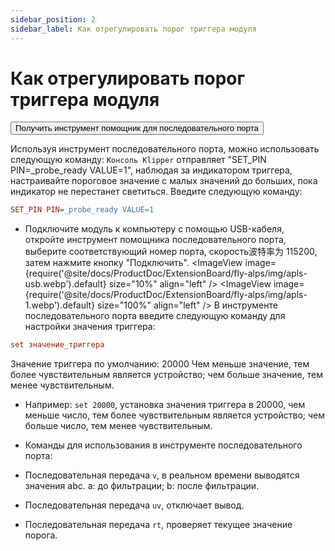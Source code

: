 ```yaml
---
sidebar_position: 2
sidebar_label: Как отрегулировать порог триггера модуля
---
```



# Как отрегулировать порог триггера модуля
<Button variant="contained" disableElevation component="a" rel="noopener" href="https://apps.microsoft.com/detail/9nblggh43hdm?launch=true&mode=full&hl=en&gl=hk&ocid=bingwebsearch">Получить инструмент помощник для последовательного порта</Button>

Используя инструмент последовательного порта, можно использовать следующую команду:
`Консоль Klipper` отправляет "SET_PIN PIN=_probe_ready VALUE=1", наблюдая за индикатором триггера, настраивайте пороговое значение с малых значений до больших, пока индикатор не перестанет светиться. Введите следующую команду:
```cfg
SET_PIN PIN=_probe_ready VALUE=1
```
* Подключите модуль к компьютеру с помощью USB-кабеля, откройте инструмент помощника последовательного порта, выберите соответствующий номер порта, скорость波特率为 115200, затем нажмите кнопку "Подключить".
<ImageView image={require('@site/docs/ProductDoc/ExtensionBoard/fly-alps/img/apls-usb.webp').default} size="10%" align="left" />
<ImageView image={require('@site/docs/ProductDoc/ExtensionBoard/fly-alps/img/apls-1.webp').default} size="100%" align="left" />
В инструменте последовательного порта введите следующую команду для настройки значения триггера:
```cfg
set значение_триггера
```
Значение триггера по умолчанию: 20000
Чем меньше значение, тем более чувствительным является устройство; чем больше значение, тем менее чувствительным.
* Например: `set 20000`, установка значения триггера в 20000, чем меньше число, тем более чувствительным является устройство; чем больше число, тем менее чувствительным.
* Команды для использования в инструменте последовательного порта:

* Последовательная передача `v`, в реальном времени выводятся значения abc. a: до фильтрации; b: после фильтрации.
* Последовательная передача `uv`, отключает вывод.
* Последовательная передача `rt`, проверяет текущее значение порога.
